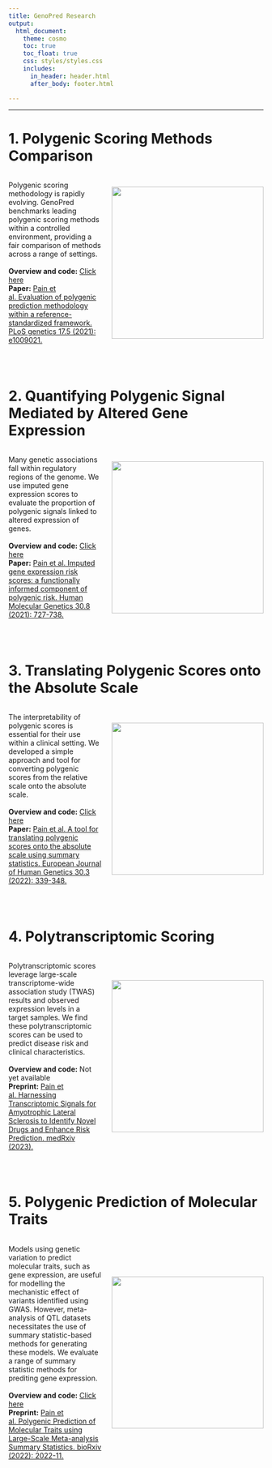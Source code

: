 ```yaml
---
title: GenoPred Research
output: 
  html_document:
    theme: cosmo
    toc: true
    toc_float: true
    css: styles/styles.css
    includes:
      in_header: header.html
      after_body: footer.html

---
```


***

# 1. Polygenic Scoring Methods Comparison

<div style="display: flex; flex-wrap: wrap; align-items: center; justify-content: center;">
  <p style="padding-right: 20px; flex: 1;">Polygenic scoring methodology is rapidly evolving. GenoPred benchmarks leading polygenic scoring methods within a controlled environment, providing a fair comparison of methods across a range of settings.<br/><br/><strong>Overview and code:</strong> <a href="comparison_of_methods_summary.html"> Click here
</a><br/><strong>Paper:</strong> <a href="https://doi.org/10.1371/journal.pgen.1009021" target="_blank"> Pain et al. Evaluation of polygenic prediction methodology within a reference-standardized framework. PLoS genetics 17.5 (2021): e1009021.
</a></p>
  
  <img src="Images/research_summary/comparison_of_methods.png" style="width: 300px; flex: 0 0 auto;"/>
</div>

<br/>

# 2. Quantifying Polygenic Signal Mediated by Altered Gene Expression

<div style="display: flex; flex-wrap: wrap; align-items: center; justify-content: center;">
  <p style="padding-right: 20px; flex: 1;">Many genetic associations fall within regulatory regions of the genome. We use imputed gene expression scores to evaluate the proportion of polygenic signals linked to altered expression of genes.<br/><br/><strong>Overview and code:</strong> <a href="Functionally_informed_prediction.html"> Click here
</a><br/><strong>Paper:</strong> <a href="https://doi.org/10.1093/hmg/ddab053" target="_blank"> Pain et al. Imputed gene expression risk scores: a functionally informed component of polygenic risk. Human Molecular Genetics 30.8 (2021): 727-738.</a></p>
  <img src="Images/research_summary/cis_pts.png" style="width: 300px; flex: 0 0 auto;"/>
</div>

<br/>

# 3. Translating Polygenic Scores onto the Absolute Scale

<div style="display: flex; flex-wrap: wrap; align-items: center; justify-content: center;">
  <p style="padding-right: 20px; flex: 1;">The interpretability of polygenic scores is essential for their use within a clinical setting. We developed a simple approach and tool for converting polygenic scores from the relative scale onto the absolute scale.<br/><br/><strong>Overview and code:</strong> <a href="Absolute_Conversion.html"> Click here</a><br/><strong>Paper:</strong> <a href="https://doi.org/10.1038/s41431-021-01028-z" target="_blank"> Pain et al. A tool for translating polygenic scores onto the absolute scale using summary statistics. European Journal of Human Genetics 30.3 (2022): 339-348.</a></p>
  <img src="Images/research_summary/interp.png" style="width: 300px; flex: 0 0 auto;"/>
</div>

<br/>

# 4. Polytranscriptomic Scoring

<div style="display: flex; flex-wrap: wrap; align-items: center; justify-content: center;">
  <p style="padding-right: 20px; flex: 1;">Polytranscriptomic scores leverage large-scale transcriptome-wide association study (TWAS) results and observed expression levels in a target samples. We find these polytranscriptomic scores can be used to predict disease risk and clinical characteristics.<br/><br/><strong>Overview and code:</strong> Not yet available<br/><strong>Preprint:</strong> <a href="https://doi.org/10.1101/2023.01.18.23284589" target="_blank"> Pain et al. Harnessing Transcriptomic Signals for Amyotrophic Lateral Sclerosis to Identify Novel Drugs and Enhance Risk Prediction. medRxiv (2023).
</a></p>
  <img src="Images/research_summary/obs_pts.png" style="width: 300px; flex: 0 0 auto;"/>
</div>

<br/>

# 5. Polygenic Prediction of Molecular Traits

<div style="display: flex; flex-wrap: wrap; align-items: center; justify-content: center;">
  <p style="padding-right: 20px; flex: 1;">Models using genetic variation to predict molecular traits, such as gene expression, are useful for modelling the mechanistic effect of variants identified using GWAS. However, meta-analysis of QTL datasets necessitates the use of summary statistic-based methods for generating these models. We evaluate a range of summary statistic methods for prediting gene expression.<br/><br/><strong>Overview and code:</strong> <a href="https://github.com/opain/eQTL_to_TWAS#readme" target="_blank"> Click here</a><br/><strong>Preprint:</strong> <a href="https://doi.org/10.1101/2022.11.23.517213" target="_blank"> Pain et al. Polygenic Prediction of Molecular Traits using Large-Scale Meta-analysis Summary Statistics. bioRxiv (2022): 2022-11.
</a></p>
  <img src="Images/research_summary/pred_mol.png" style="width: 300px; flex: 0 0 auto;"/>
</div>

<br/>

<br/>


